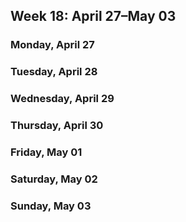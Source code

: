 Week 18: April 27–May 03
------------------------

### Monday, April 27

### Tuesday, April 28

### Wednesday, April 29

### Thursday, April 30

### Friday, May 01

### Saturday, May 02

### Sunday, May 03
